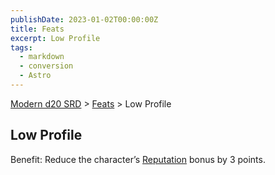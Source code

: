 ```yaml
---
publishDate: 2023-01-02T00:00:00Z
title: Feats
excerpt: Low Profile
tags:
  - markdown
  - conversion
  - Astro
---
```


[Modern d20 SRD](/#modernD20) > [Feats](modern-d20-srd-feats-index) > Low Profile

## Low Profile

Benefit: Reduce the character’s [Reputation](modern-d20-srd-reputation-index) bonus by 3 points.
